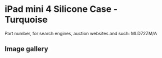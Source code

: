 
# iPad mini 4 Silicone Case - Turquoise

Part number, for search engines, auction websites and such: MLD72ZM/A

## Image gallery

<div style={{ width: '100%', maxWidth: '768px' }}>
<GalleryComponent
    images={[
      {
        original: "/everysource/MLD72.webp",
        thumbnail: "/everypreview/MLD72.webp",
      },
      {
        original: "/everysource/MLD72_AV1_GOLD.webp",
        thumbnail: "/everypreview/MLD72_AV1_GOLD.webp",
      },
      {
        original: "/everysource/MLD72_AV1_SILVER.webp",
        thumbnail: "/everypreview/MLD72_AV1_SILVER.webp",
      },
      {
        original: "/everysource/MLD72_AV1_SPACE_GRAY.webp",
        thumbnail: "/everypreview/MLD72_AV1_SPACE_GRAY.webp",
      },
      {
        original: "/everysource/MLD72_AV2.webp",
        thumbnail: "/everypreview/MLD72_AV2.webp",
      },
      {
        original: "/everysource/MLD72_AV3.webp",
        thumbnail: "/everypreview/MLD72_AV3.webp",
      },
      {
        original: "/everysource/MLD72_AV4.webp",
        thumbnail: "/everypreview/MLD72_AV4.webp",
      }
    ]}
  />
</div>